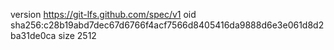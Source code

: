 version https://git-lfs.github.com/spec/v1
oid sha256:c28b19abd7dec67d6766f4acf7566d8405416da9888d6e3e061d8d2ba31de0ca
size 2512
